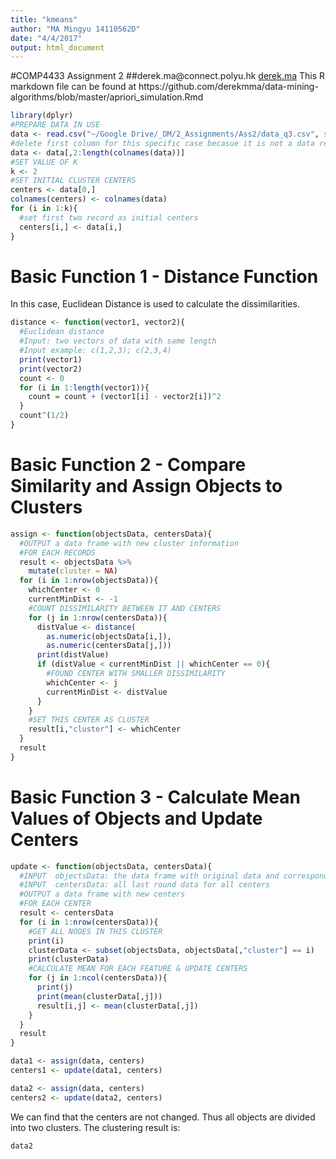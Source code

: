 ```yaml
---
title: "kmeans"
author: "MA Mingyu 14110562D"
date: "4/4/2017"
output: html_document
---
```

#COMP4433 Assignment 2
##derek.ma@connect.polyu.hk [derek.ma](http://derek.ma)
This R markdown file can be found at https://github.com/derekmma/data-mining-algorithms/blob/master/apriori_simulation.Rmd

```r
library(dplyr)
#PREPARE DATA IN USE
data <- read.csv("~/Google Drive/_DM/2_Assignments/Ass2/data_q3.csv", stringsAsFactors = FALSE)
#delete first column for this specific case becasue it is not a data record
data <- data[,2:length(colnames(data))]
#SET VALUE OF K
k <- 2
#SET INITIAL CLUSTER CENTERS
centers <- data[0,]
colnames(centers) <- colnames(data)
for (i in 1:k){
  #set first two record as initial centers
  centers[i,] <- data[i,]
}
```

# Basic Function 1 - Distance Function
In this case, Euclidean Distance is used to calculate the dissimilarities.
```r
distance <- function(vector1, vector2){
  #Euclidean distance
  #Input: two vectors of data with same length
  #Input example: c(1,2,3); c(2,3,4)
  print(vector1)
  print(vector2)
  count <- 0
  for (i in 1:length(vector1)){
    count = count + (vector1[i] - vector2[i])^2
  }
  count^(1/2)
}
```

# Basic Function 2 - Compare Similarity and Assign Objects to Clusters
```r
assign <- function(objectsData, centersData){
  #OUTPUT a data frame with new cluster information
  #FOR EACH RECORDS
  result <- objectsData %>% 
    mutate(cluster = NA)
  for (i in 1:nrow(objectsData)){
    whichCenter <- 0
    currentMinDist <- -1
    #COUNT DISSIMILARITY BETWEEN IT AND CENTERS
    for (j in 1:nrow(centersData)){
      distValue <- distance(
        as.numeric(objectsData[i,]),
        as.numeric(centersData[j,]))
      print(distValue)
      if (distValue < currentMinDist || whichCenter == 0){
        #FOUND CENTER WITH SMALLER DISSIMILARITY
        whichCenter <- j
        currentMinDist <- distValue
      }
    }
    #SET THIS CENTER AS CLUSTER
    result[i,"cluster"] <- whichCenter
  }
  result
}
```

# Basic Function 3 - Calculate Mean Values of Objects and Update Centers
```r
update <- function(objectsData, centersData){
  #INPUT  objectsData: the data frame with original data and corresponding cluster information
  #INPUT  centersData: all last round data for all centers
  #OUTPUT a data frame with new centers
  #FOR EACH CENTER
  result <- centersData
  for (i in 1:nrow(centersData)){
    #GET ALL NODES IN THIS CLUSTER
    print(i)
    clusterData <- subset(objectsData, objectsData[,"cluster"] == i)
    print(clusterData)
    #CALCULATE MEAN FOR EACH FEATURE & UPDATE CENTERS
    for (j in 1:ncol(centersData)){
      print(j)
      print(mean(clusterData[,j]))
      result[i,j] <- mean(clusterData[,j])
    }
  }
  result
}
```

```r
data1 <- assign(data, centers)
centers1 <- update(data1, centers)
```

```r
data2 <- assign(data, centers)
centers2 <- update(data2, centers)
```

We can find that the centers are not changed. Thus all objects are divided into two clusters. The clustering result is:

```r
data2
```